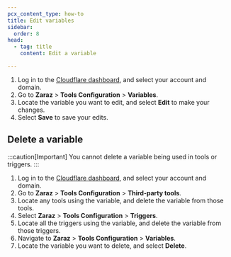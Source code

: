 ```yaml
---
pcx_content_type: how-to
title: Edit variables
sidebar:
  order: 8
head:
  - tag: title
    content: Edit a variable

---
```


1. Log in to the [Cloudflare dashboard](https://dash.cloudflare.com/login), and select your account and domain.
2. Go to **Zaraz** > **Tools Configuration** > **Variables**.
3. Locate the variable you want to edit, and select **Edit** to make your changes.
4. Select **Save** to save your edits.

## Delete a variable

:::caution[Important]
You cannot delete a variable being used in tools or triggers.
:::

1. Log in to the [Cloudflare dashboard](https://dash.cloudflare.com/login), and select your account and domain.
2. Go to **Zaraz** > **Tools Configuration** > **Third-party tools**.
3. Locate any tools using the variable, and delete the variable from those tools.
4. Select **Zaraz** > **Tools Configuration** > **Triggers**.
5. Locate all the triggers using the variable, and delete the variable from those triggers.
6. Navigate to **Zaraz** > **Tools Configuration** > **Variables**.
7. Locate the variable you want to delete, and select **Delete**.
